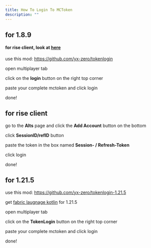 ```yaml
---
title: How To Login To MCToken
description: ""
---
```


## for 1.8.9

#### for rise client, look at [here](#for-rise-client)

use this mod: https://github.com/yx-zero/tokenlogin

open multiplayer tab

click on the **login** button on the right top corner

paste your complete mctoken and click login

done!

## for rise client

go to the **Alts** page and click the **Add Account** button on the bottom

click **SessionID/refID** button

paste the token in the box named **Session- / Refresh-Token**

click login

done!

## for 1.21.5

use this mod: https://github.com/yx-zero/tokenlogin-1.21.5

get [fabric laugnage kotlin](https://modrinth.com/mod/fabric-language-kotlin) for 1.21.5

open multiplayer tab

click on the **TokenLogin** button on the right top corner

paste your complete mctoken and click login

done!